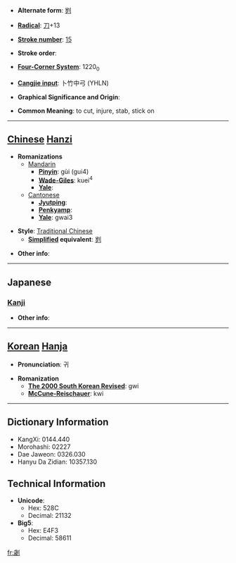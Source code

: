 * '''Alternate form''': [[刿]]

* '''[[Wiktionary:Chinese radical index| Radical]]''': [[Wiktionary:Chinese radical index 刀|刀]]+13

* '''[[Wiktionary:Chinese total strokes index|Stroke number]]''': [[Wiktionary:Chinese total strokes index 15|15]]

* '''Stroke order''': 

* '''[[Wiktionary:Chinese four corner index|Four-Corner System]]''': 1220<sub>0</sub>

* '''[[Wiktionary:Chinese Cangjie index|Cangjie input]]''': 卜竹中弓 (YHLN)

* '''Graphical Significance and Origin''': 

* '''Common Meaning''': to cut, injure, stab, stick on

----

== [[Chinese]] [[Hanzi]] ==

* '''Romanizations'''
** [[Mandarin]]
*** '''[[Pinyin]]''': gùi (gui4)
*** '''[[Wade-Giles]]''': kuei<sup>4</sup>
*** '''[[Yale]]''': 
**[[Cantonese]]
***'''[[Jyutping]]''':
***'''[[Penkyamp]]''': 
***'''[[Yale]]''': gwai3

* '''Style''': [[Traditional Chinese]] 
** '''[[Simplified Chinese|Simplified]] equivalent''': [[刿]]

* '''Other info''': 

----

==Japanese==
===[[Kanji]]===
{{kanji|on readings=[[けい]] (kei), [[け]] (ke)
|kun readings=[[そこなう]] (sokonau), [[さく]] (saku), [[はり]] (hari), [[とげ]] (toge), [[あう]] (au)
}}

* '''Other info''':  

----

== [[Korean]] [[Hanja]] ==

* '''Pronunciation''': 귀

* '''Romanization'''
** '''[[The 2000 South Korean Revised Romanization|The 2000 South Korean Revised]]''': gwi
** '''[[McCune-Reischauer]]''': kwi

----

== Dictionary Information ==

* KangXi: 0144.440
* Morohashi: 02227
* Dae Jaweon: 0326.030
* Hanyu Da Zidian: 10357.130

== Technical Information ==

* '''Unicode''':
** Hex: 528C
** Decimal: 21132
* '''Big5''':
** Hex: E4F3
** Decimal: 58611

[[fr:劌]]